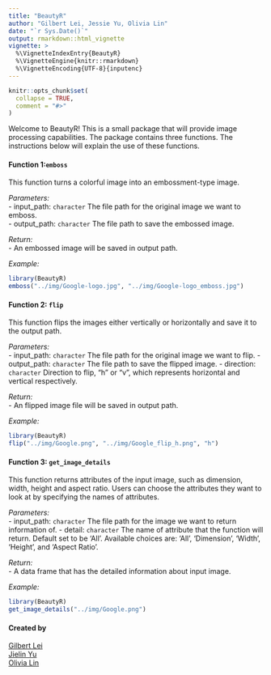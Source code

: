 ```yaml
---
title: "BeautyR"
author: "Gilbert Lei, Jessie Yu, Olivia Lin"
date: "`r Sys.Date()`"
output: rmarkdown::html_vignette
vignette: >
  %\VignetteIndexEntry{BeautyR}
  %\VignetteEngine{knitr::rmarkdown}
  %\VignetteEncoding{UTF-8}{inputenc}
---
```


```r
knitr::opts_chunk$set(
  collapse = TRUE,
  comment = "#>"
)
```

Welcome to BeautyR! This is a small package that will provide image processing capabilities. The package contains three functions. The instructions below will explain the use of these functions. 

#### Function 1:`emboss`
This function turns a colorful image into an embossment-type image. 

*Parameters:*  
- input_path: `character` The file path for the original image we want to emboss.  
- output_path: `character` The file path to save the embossed image.

*Return:*   
- An embossed image will be saved in output path.

*Example:*  
```r
library(BeautyR) 
emboss("../img/Google-logo.jpg", "../img/Google-logo_emboss.jpg")
```

#### Function 2: `flip`

This function flips the images either vertically or horizontally and save it to the output path.

*Parameters:*  
- input_path: `character` The file path for the original image we want to flip.
- output_path: `character`  The file path to save the flipped image.
- direction: `character` Direction to flip, "h" or "v", which represents horizontal and vertical respectively.

*Return:*  
- An flipped image file will be saved in output path.

*Example:*  
```r
library(BeautyR) 
flip("../img/Google.png", "../img/Google_flip_h.png", "h")
```

#### Function 3: `get_image_details`

This function returns attributes of the input image, such as dimension, width, height and aspect ratio. Users can choose the attributes they want to look at by specifying the names of attributes.

*Parameters:*  
- input_path: `character` The file path for the image we want to return information of.
- detail: `character` The name of attribute that the function will return. Default set to be 'All'. Available choices are: 'All', 'Dimension', 'Width', 'Height', and 'Aspect Ratio'.

*Return:*  
- A data frame that has the detailed information about input image.

*Example:*  
```r
library(BeautyR) 
get_image_details("../img/Google.png")
```

#### Created by
[Gilbert Lei](https://github.com/gilbertlei)  
[Jielin Yu](https://github.com/jielinyu)  
[Olivia Lin](https://github.com/olivia-lin)  